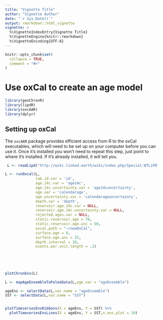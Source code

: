 ```yaml
---
title: "Vignette Title"
author: "Vignette Author"
date: "`r Sys.Date()`"
output: rmarkdown::html_vignette
vignette: >
  %\VignetteIndexEntry{Vignette Title}
  %\VignetteEngine{knitr::rmarkdown}
  %\VignetteEncoding{UTF-8}
---
```


```r
knitr::opts_chunk$set(
  collapse = TRUE,
  comment = "#>"
)
```

# Use oxCal to create an age model 

```r
library(geoChronR)
library(lipdR)
library(oxcAAR)
library(dplyr)
```

## Setting up oxCal

The `oxcAAR` package provides efficient access from R to the oxCal executables, which will need to be set up on your computer before you can use it. Once it's installed you won't need to repeat this step, just point to where it's installed. If it's already installed, it will tell you. 


```r
 L <- readLipd("http://wiki.linked.earth/wiki/index.php/Special:WTLiPD?op=export&lipdid=BJ8-03-70GGC.Linsley.2010")
```


```r

L <- runOxcal(L,
              lab.id.var = 'id', 
              age.14c.var = 'age14c', 
              age.14c.uncertainty.var = 'age14cuncertainty', 
              age.var = 'calendarage', 
              age.uncertainty.var = 'calendarageuncertainty', 
              depth.var = 'depth', 
              reservoir.age.14c.var = NULL, 
              reservoir.age.14c.uncertainty.var = NULL, 
              rejected.ages.var = NULL,
              static.reservoir.age = 70,
              static.reservoir.age.unc = 50,
              oxcal.path = "~/newOxCal",
              surface.age = 0,
              surface.age.unc = 25,
              depth.interval = 10,
              events.per.unit.length = .1)
              
                
                
              
```

```r
plotChronEns(L)
```


```r
L <- mapAgeEnsembleToPaleoData(L,age.var = "ageEnsemble")
```


```r
ageEns <- selectData(L,var.name = "ageEnsemble")
SST <- selectData(L,var.name = "SST")


plotTimeseriesEnsRibbons(X = ageEns, Y = SST) %>% 
  plotTimeseriesEnsLines(X = ageEns, Y = SST,n.ens.plot = 10)
```

